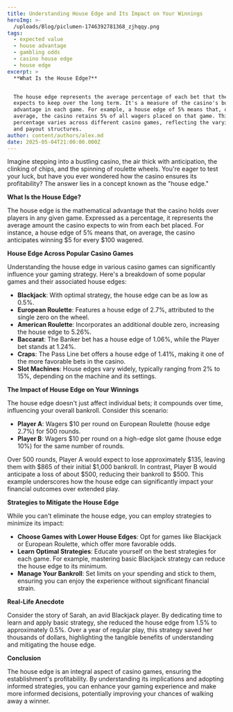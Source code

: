 ```yaml
---
title: Understanding House Edge and Its Impact on Your Winnings
heroImg: >-
  /uploads/Blog/piclumen-1746392781368_zjhqqy.png
tags:
  - expected value
  - house advantage
  - gambling odds
  - casino house edge
  - house edge
excerpt: >
  **What Is the House Edge?**


  The house edge represents the average percentage of each bet that the casino
  expects to keep over the long term. It's a measure of the casino's built-in
  advantage in each game. For example, a house edge of 5% means that, on
  average, the casino retains 5% of all wagers placed on that game. This
  percentage varies across different casino games, reflecting the varying odds
  and payout structures.
author: content/authors/alex.md
date: 2025-05-04T21:00:00.000Z
---
```


Imagine stepping into a bustling casino, the air thick with anticipation, the clinking of chips, and the spinning of roulette wheels. You're eager to test your luck, but have you ever wondered how the casino ensures its profitability? The answer lies in a concept known as the "house edge."

**What Is the House Edge?**

The house edge is the mathematical advantage that the casino holds over players in any given game. Expressed as a percentage, it represents the average amount the casino expects to win from each bet placed. For instance, a house edge of 5% means that, on average, the casino anticipates winning $5 for every $100 wagered.

**House Edge Across Popular Casino Games**

Understanding the house edge in various casino games can significantly influence your gaming strategy. Here's a breakdown of some popular games and their associated house edges:

* **Blackjack**: With optimal strategy, the house edge can be as low as 0.5%.
* **European Roulette**: Features a house edge of 2.7%, attributed to the single zero on the wheel.
* **American Roulette**: Incorporates an additional double zero, increasing the house edge to 5.26%.
* **Baccarat**: The Banker bet has a house edge of 1.06%, while the Player bet stands at 1.24%.
* **Craps**: The Pass Line bet offers a house edge of 1.41%, making it one of the more favorable bets in the casino.
* **Slot Machines**: House edges vary widely, typically ranging from 2% to 15%, depending on the machine and its settings.

**The Impact of House Edge on Your Winnings**

The house edge doesn't just affect individual bets; it compounds over time, influencing your overall bankroll. Consider this scenario:

* **Player A**: Wagers $10 per round on European Roulette (house edge 2.7%) for 500 rounds.
* **Player B**: Wagers $10 per round on a high-edge slot game (house edge 10%) for the same number of rounds.

Over 500 rounds, Player A would expect to lose approximately $135, leaving them with $865 of their initial $1,000 bankroll. In contrast, Player B would anticipate a loss of about $500, reducing their bankroll to $500. This example underscores how the house edge can significantly impact your financial outcomes over extended play.

**Strategies to Mitigate the House Edge**

While you can't eliminate the house edge, you can employ strategies to minimize its impact:

* **Choose Games with Lower House Edges**: Opt for games like Blackjack or European Roulette, which offer more favorable odds.
* **Learn Optimal Strategies**: Educate yourself on the best strategies for each game. For example, mastering basic Blackjack strategy can reduce the house edge to its minimum.
* **Manage Your Bankroll**: Set limits on your spending and stick to them, ensuring you can enjoy the experience without significant financial strain.

**Real-Life Anecdote**

Consider the story of Sarah, an avid Blackjack player. By dedicating time to learn and apply basic strategy, she reduced the house edge from 1.5% to approximately 0.5%. Over a year of regular play, this strategy saved her thousands of dollars, highlighting the tangible benefits of understanding and mitigating the house edge.

**Conclusion**

The house edge is an integral aspect of casino games, ensuring the establishment's profitability. By understanding its implications and adopting informed strategies, you can enhance your gaming experience and make more informed decisions, potentially improving your chances of walking away a winner.
